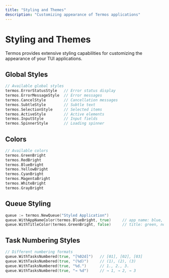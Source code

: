 ```yaml
---
title: "Styling and Themes"
description: "Customizing appearance of Termos applications"
---
```


# Styling and Themes

Termos provides extensive styling capabilities for customizing the appearance of your TUI applications.

## Global Styles

```go
// Available global styles
termos.ErrorStatusStyle   // Error status display
termos.ErrorMessageStyle  // Error messages
termos.CancelStyle        // Cancellation messages
termos.SubtleStyle        // Subtle text
termos.SelectionStyle     // Selected items
termos.ActiveStyle        // Active elements
termos.InputStyle         // Input fields
termos.SpinnerStyle       // Loading spinner
```

## Colors

```go
// Available colors
termos.GreenBright
termos.RedBright
termos.BlueBright
termos.YellowBright
termos.CyanBright
termos.MagentaBright
termos.WhiteBright
termos.GrayBright
```

## Queue Styling

```go
queue := termos.NewQueue("Styled Application")
queue.WithAppNameColor(termos.BlueBright, true)     // app name: blue, bold
queue.WithTitleColor(termos.GreenBright, false)     // title: green, normal
```

## Task Numbering Styles

```go
// Different numbering formats
queue.WithTasksNumbered(true, "[%02d]")   // [01], [02], [03]
queue.WithTasksNumbered(true, "(%d)")     // (1), (2), (3)
queue.WithTasksNumbered(true, "%d.")      // 1., 2., 3.
queue.WithTasksNumbered(true, "→ %d")     // → 1, → 2, → 3
```